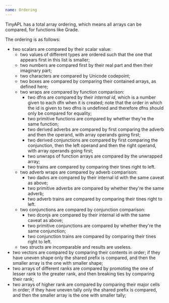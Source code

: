 ```yaml
---
name: Ordering
---
```


TinyAPL has a total array ordering, which means all arrays can be compared, for functions like Grade.

The ordering is as follows:

* two scalars are compared by their scalar value:
	* two values of different types are ordered such that the one that appears first in this list is smaller;
	* two numbers are compared first by their real part and then their imaginary part;
	* two characters are compared by Unicode codepoint;
	* two boxes are compared by comparing their contained arrays, as defined here;
	* two wraps are compared by function comparison:
		* two dfns are compared by their *internal id*, which is a number given to each dfn when it is created; note that the order in which the id is given to two dfns is undefined and therefore dfns should only be compared for equality;
		* two primitive functions are compared by whether they're the same function;
		* two derived adverbs are compared by first comparing the adverb and then the operand, with array operands going first;
		* two derived conjunctions are compared by first comparing the conjunction, then the left operand and then the right operand, with array operands going first;
		* two unwraps of function arrays are compared by the unwrapped array;
		* two trains are compared by comparing their tines right to left.
	* two adverb wraps are compared by adverb comparison:
		* two dadvs are compared by their internal id with the same caveat as above;
		* two primitive adverbs are compared by whether they're the same adverb;
		* two adverb trains are compared by comparing their tines right to left.
	* two conjunctions are compared by conjunction comparison:
		* two dconjs are compared by their internal id with the same caveat as above;
		* two primitive conjunctions are compared by whether they're the same conjunction;
		* two conjunction trains are compared by comparing their tines right to left.
	* two structs are incomparable and results are useless.
* two vectors are compared by comparing their contents in order; if they have uneven shape only the shared prefix is compared, and then the smaller array is the one with smaller shape;
* two arrays of different ranks are compared by promoting the one of lesser rank to the greater rank, and then breaking ties by comparing their rank;
* two arrays of higher rank are compared by comparing their major cells in order; if they have uneven tally only the shared prefix is compared, and then the smaller array is the one with smaller tally;